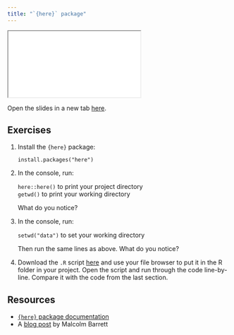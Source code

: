 ```yaml
---
title: "`{here}` package"
---
```


<div>

```{=html}
<iframe class="slide-deck" src="slides/04-here.html"></iframe>
```

</div>

Open the slides in a new tab [here](slides/04-here.qmd){target="_blank"}.

## Exercises

1.  Install the `{here}` package:

    | `install.packages("here")`

2.  In the console, run:

    | `here::here()` to print your project directory
    | `getwd()` to print your working directory

    What do you notice?

3.  In the console, run:

    | `setwd("data")` to set your working directory

    Then run the same lines as above. What do you notice?

4.  Download the `.R` script [here](https://raw.githubusercontent.com/louisahsmith/epi590r-in-class/db030e9d10e6deb5658a4dddf52542bbc4b0a488/R/clean-data-good.R) and use your file browser to put it in the R folder in your project. Open the script and run through the code line-by-line. Compare it with the code from the last section.

## Resources

-   [`{here}` package documentation](https://here.r-lib.org/)
-   A [blog post](https://malco.io/articles/2018-11-05-why-should-i-use-the-here-package-when-i-m-already-using-projects) by Malcolm Barrett
